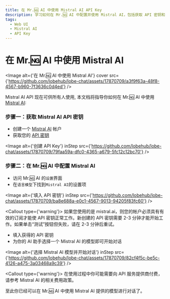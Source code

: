 ```yaml
---
title: 在 Mr.🆖 AI 中使用 Mistral AI API Key
description: 学习如何在 Mr.🆖 AI 中配置并使用 Mistral AI，包括获取 API 密钥和选择适合的 AI 模型进行对话。
tags:
  - Web UI
  - Mistral AI
  - API Key
---
```


# 在 Mr.🆖 AI 中使用 Mistral AI

<Image
  alt={'在 Mr.🆖 AI 中使用 Mistral AI'}
  cover
  src={'https://github.com/lobehub/lobe-chat/assets/17870709/a3f9f63a-48f8-4567-b960-7f3636c0d4ed'}
/>

Mistral AI API 现在可供所有人使用, 本文档将指导你如何在 Mr.🆖 AI 中使用 [Mistral AI](https://mistral.ai/):

<Steps>

### 步骤一：获取 Mistral AI API 密钥

- 创建一个 [Mistral AI](https://mistral.ai/) 帐户
- 获取您的 [API 密钥](https://console.mistral.ai/user/api-keys/)

<Image
  alt={'创建 API Key'}
  inStep
  src={'https://github.com/lobehub/lobe-chat/assets/17870709/79faa59a-dfc0-4365-a679-5fc12c12bc70'}
/>

### 步骤二：在 Mr.🆖 AI 中配置 Mistral AI

- 访问 Mr.🆖 AI 的`设置`界面
- 在`语言模型`下找到`Mistral AI`的设置项

<Image
  alt={'填入 API 密钥'}
  inStep
  src={'https://github.com/lobehub/lobe-chat/assets/17870709/ba8e688a-e0c1-4567-9013-94205f83fc60'}
/>

<Callout type={'warning'}>
  如果您使用的是 mistral.ai，则您的帐户必须具有有效的订阅才能使 API 密钥正常工作。新创建的 API
  密钥需要 2-3 分钟才能开始工作。如果单击“测试”按钮但失败，请在 2-3 分钟后重试。
</Callout>

- 填入获得的 API 密钥
- 为你的 AI 助手选择一个 Mistral AI 的模型即可开始对话

<Image
  alt={'选择 Mistral AI 模型并开始对话'}
  inStep
  src={'https://github.com/lobehub/lobe-chat/assets/17870709/82cf4f5c-be5c-4126-a475-3a03468a9c39'}
/>

<Callout type={'warning'}>
  在使用过程中你可能需要向 API 服务提供商付费，请参考 Mistral AI 的相关费用政策。
</Callout>

</Steps>

至此你已经可以在 Mr.🆖 AI 中使用 Mistral AI 提供的模型进行对话了。
